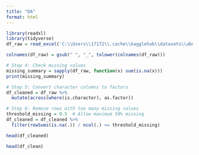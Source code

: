 ```yaml
---
title: "DA"
format: html
---
```


```r
library(readxl)
library(tidyverse)
df_raw = read_excel('C:\\Users\\17172\\.cache\\kagglehub\\datasets\\abdallahwagih\\telco-customer-churn\\versions\\1\\Telco_customer_churn.xlsx')

```

```r
colnames(df_raw) = gsub(" ", "_", tolower(colnames(df_raw)))

# Step 4: Check missing values
missing_summary = sapply(df_raw, function(x) sum(is.na(x)))
print(missing_summary)

# Step 5: Convert character columns to factors
df_cleaned = df_raw %>%
  mutate(across(where(is.character), as.factor))

# Step 6: Remove rows with too many missing values
threshold_missing = 0.5  # Allow maximum 50% missing
df_cleaned = df_cleaned %>%
  filter(rowSums(is.na(.)) / ncol(.) <= threshold_missing)

head(df_cleaned)
```

```r
head(df_clean)
```
